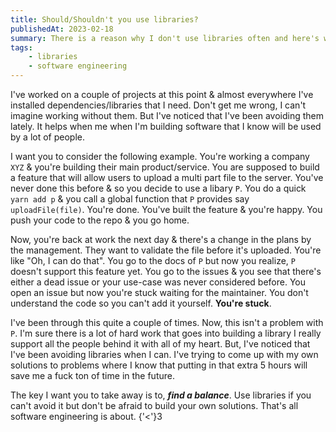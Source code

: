 ```yaml
---
title: Should/Shouldn't you use libraries?
publishedAt: 2023-02-18
summary: There is a reason why I don't use libraries often and here's why.
tags:
    - libraries
    - software engineering
---
```


I've worked on a couple of projects at this point & almost everywhere I've installed
dependencies/libraries that I need. Don't get me wrong, I can't imagine working without
them. But I've noticed that I've been avoiding them lately. It helps when me when I'm building
software that I know will be used by a lot of people.

I want you to consider the following example. You're working a company `XYZ` & you're building their main
product/service. You are supposed to build a feature that will allow users to upload a multi part file
to the server. You've never done this before & so you decide to use a libary `P`. You do a quick
`yarn add p` & you call a global function that `P` provides say `uploadFile(file)`. You're done.
You've built the feature & you're happy. You push your code to the repo & you go home.

Now, you're back at work the next day & there's a change in the plans by the management. They want
to validate the file before it's uploaded. You're like "Oh, I can do that". You go to the docs of
`P` but now you realize, `P` doesn't support this feature yet. You go to the issues & you see that
there's either a dead issue or your use-case was never considered before. You open an issue but now
you're stuck waiting for the maintainer. You don't understand the code so you can't add it yourself.
**You're stuck**.

I've been through this quite a couple of times. Now, this isn't a problem with `P`. I'm sure there
is a lot of hard work that goes into building a library I really support all the people behind it
with all of my heart. But, I've noticed that I've been avoiding libraries when I can.
I've trying to come up with my own solutions to problems where I know that putting in that extra
5 hours will save me a fuck ton of time in the future.

The key I want you to take away is to, **_find a balance_**. Use libraries if you can't avoid it but don't be
afraid to build your own solutions. That's all software engineering is about. {'<'}3
